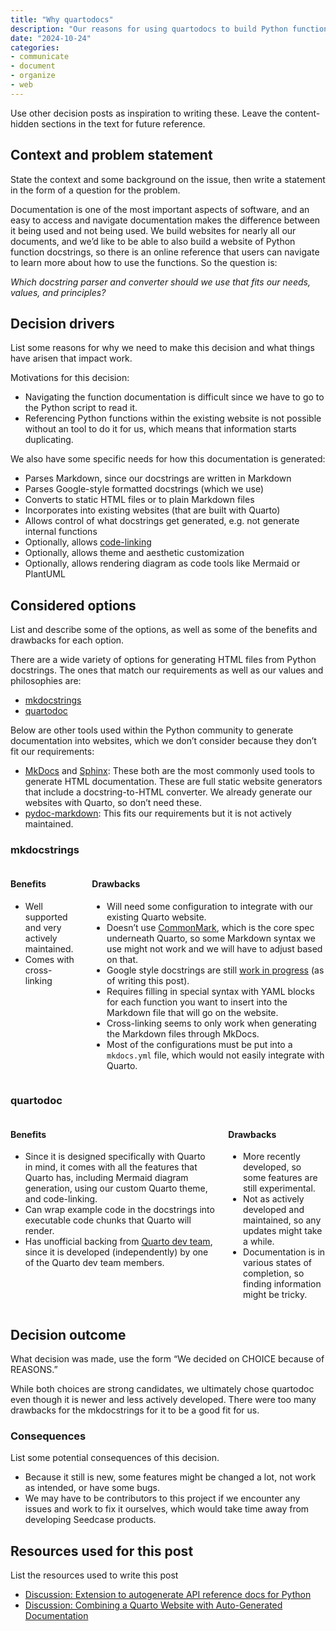 ```yaml
---
title: "Why quartodocs"
description: "Our reasons for using quartodocs to build Python function and class documentation from docstrings into a website."
date: "2024-10-24"
categories: 
- communicate
- document
- organize
- web
---
```


::: content-hidden
Use other decision posts as inspiration to writing these. Leave the
content-hidden sections in the text for future reference.
:::

## Context and problem statement

::: content-hidden
State the context and some background on the issue, then write a
statement in the form of a question for the problem.
:::

Documentation is one of the most important aspects of software, and an
easy to access and navigate documentation makes the difference between
it being used and not being used. We build websites for nearly all our
documents, and we'd like to be able to also build a website of Python
function docstrings, so there is an online reference that users can
navigate to learn more about how to use the functions. So the question
is:

*Which docstring parser and converter should we use that fits our needs,
values, and principles?*

## Decision drivers

::: content-hidden
List some reasons for why we need to make this decision and what things
have arisen that impact work.
:::

Motivations for this decision:

-   Navigating the function documentation is difficult since we have to
    go to the Python script to read it.
-   Referencing Python functions within the existing website is not
    possible without an tool to do it for us, which means that
    information starts duplicating.

We also have some specific needs for how this documentation is
generated:

-   Parses Markdown, since our docstrings are written in Markdown
-   Parses Google-style formatted docstrings (which we use)
-   Converts to static HTML files or to plain Markdown files
-   Incorporates into existing websites (that are built with Quarto)
-   Allows control of what docstrings get generated, e.g. not generate
    internal functions
-   Optionally, allows
    [code-linking](https://quarto.org/docs/output-formats/html-code.html#code-linking)
-   Optionally, allows theme and aesthetic customization
-   Optionally, allows rendering diagram as code tools like Mermaid or
    PlantUML

## Considered options

::: content-hidden
List and describe some of the options, as well as some of the benefits
and drawbacks for each option.
:::

There are a wide variety of options for generating HTML files from
Python docstrings. The ones that match our requirements as well as our
values and philosophies are:

-   [mkdocstrings](https://mkdocstrings.github.io/)
-   [quartodoc](https://machow.github.io/quartodoc/get-started/overview.html)

Below are other tools used within the Python community to generate
documentation into websites, which we don't consider because they
don't fit our requirements:

-   [MkDocs](https://www.mkdocs.org/) and
    [Sphinx](https://www.sphinx-doc.org/en/master/): These both are the
    most commonly used tools to generate HTML documentation. These are
    full static website generators that include a docstring-to-HTML
    converter. We already generate our websites with Quarto, so don't
    need these.
-   [pydoc-markdown](https://niklasrosenstein.github.io/pydoc-markdown/):
    This fits our requirements but it is not actively maintained.

### mkdocstrings

::::: columns
::: column
#### Benefits

-   Well supported and very actively maintained.
-   Comes with cross-linking
:::

::: column
#### Drawbacks

-   Will need some configuration to integrate with our existing Quarto
    website.
-   Doesn't use [CommonMark](https://commonmark.org/), which is the core
    spec underneath Quarto, so some Markdown syntax we use might not
    work and we will have to adjust based on that.
-   Google style docstrings are still [work in
    progress](https://mkdocstrings.github.io/python/usage/docstrings/google/#work-in-progress)
    (as of writing this post).
-   Requires filling in special syntax with YAML blocks for each
    function you want to insert into the Markdown file that will go on
    the website.
-   Cross-linking seems to only work when generating the Markdown files
    through MkDocs.
-   Most of the configurations must be put into a `mkdocs.yml` file,
    which would not easily integrate with Quarto.
:::
:::::

### quartodoc

::::: columns
::: column
#### Benefits

-   Since it is designed specifically with Quarto in mind, it comes with
    all the features that Quarto has, including Mermaid diagram
    generation, using our custom Quarto theme, and code-linking.
-   Can wrap example code in the docstrings into executable code chunks
    that Quarto will render.
-   Has unofficial backing from [Quarto dev
    team](https://github.com/quarto-dev/quarto-cli/discussions/2638#discussioncomment-11007165),
    since it is developed (independently) by one of the Quarto dev team
    members.
:::

::: column
#### Drawbacks

-   More recently developed, so some features are still experimental.
-   Not as actively developed and maintained, so any updates might take
    a while.
-   Documentation is in various states of completion, so finding
    information might be tricky.
:::
:::::

## Decision outcome

::: content-hidden
What decision was made, use the form "We decided on CHOICE because of
REASONS."
:::

While both choices are strong candidates, we ultimately chose quartodoc
even though it is newer and less actively developed. There were too many
drawbacks for the mkdocstrings for it to be a good fit for us.

### Consequences

::: content-hidden
List some potential consequences of this decision.
:::

-   Because it still is new, some features might be changed a lot, not
    work as intended, or have some bugs.
-   We may have to be contributors to this project if we encounter any
    issues and work to fix it ourselves, which would take time away from
    developing Seedcase products.

## Resources used for this post

::: content-hidden
List the resources used to write this post
:::

-   [Discussion: Extension to autogenerate API reference docs for
    Python](https://github.com/quarto-dev/quarto-cli/discussions/2111)
-   [Discussion: Combining a Quarto Website with Auto-Generated
    Documentation](https://github.com/quarto-dev/quarto-cli/discussions/4925)
